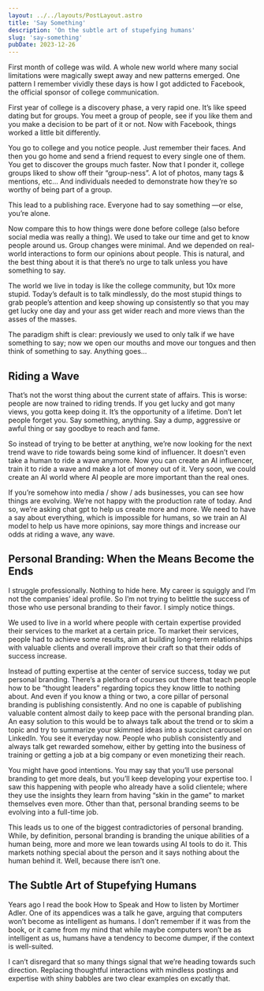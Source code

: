 ```yaml
---
layout: ../../layouts/PostLayout.astro
title: 'Say Something'
description: 'On the subtle art of stupefying humans'
slug: 'say-something'
pubDate: 2023-12-26
---
```


First month of college was wild. A whole new world where many social limitations were magically swept away and new patterns emerged. One pattern I remember vividly these days is how I got addicted to Facebook, the official sponsor of college communication.

First year of college is a discovery phase, a very rapid one. It’s like speed dating but for groups. You meet a group of people, see if you like them and you make a decision to be part of it or not. Now with Facebook, things worked a little bit differently.

You go to college and you notice people. Just remember their faces. And then you go home and send a friend request to every single one of them. You get to discover the groups much faster. Now that I ponder it, college groups liked to show off their “group-ness”. A lot of photos, many tags & mentions, etc… And individuals needed to demonstrate how they’re so worthy of being part of a group.

This lead to a publishing race. Everyone had to say something —or else, you’re alone.

Now compare this to how things were done before college (also before social media was really a thing). We used to take our time and get to know people around us. Group changes were minimal. And we depended on real-world interactions to form our opinions about people. This is natural, and the best thing about it is that there’s no urge to talk unless you have something to say.

The world we live in today is like the college community, but 10x more stupid. Today’s default is to talk mindlessly, do the most stupid things to grab people’s attention and keep showing up consistently so that you may get lucky one day and your ass get wider reach and more views than the asses of the masses.

The paradigm shift is clear: previously we used to only talk if we have something to say; now we open our mouths and move our tongues and then think of something to say. Anything goes…

## Riding a Wave

That’s not the worst thing about the current state of affairs. This is worse: people are now trained to riding trends. If you get lucky and got many views, you gotta keep doing it. It’s the opportunity of a lifetime. Don’t let people forget you. Say something, anything. Say a dump, aggressive or awful thing or say goodbye to reach and fame.

So instead of trying to be better at anything, we’re now looking for the next trend wave to ride towards being some kind of influencer. It doesn’t even take a human to ride a wave anymore. Now you can create an AI influencer, train it to ride a wave and make a lot of money out of it. Very soon, we could create an AI world where AI people are more important than the real ones.

If you’re somehow into media / show / ads businesses, you can see how things are evolving. We’re not happy with the production rate of today. And so, we’re asking chat gpt to help us create more and more. We need to have a say about everything, which is impossible for humans, so we train an AI model to help us have more opinions, say more things and increase our odds at riding a wave, any wave.

## Personal Branding: When the Means Become the Ends

I struggle professionally. Nothing to hide here. My career is squiggly and I’m not the companies’ ideal profile. So I’m not trying to belittle the success of those who use personal branding to their favor. I simply notice things.

We used to live in a world where people with certain expertise provided their services to the market at a certain price. To market their services, people had to achieve some results, aim at building long-term relationships with valuable clients and overall improve their craft so that their odds of success increase.

Instead of putting expertise at the center of service success, today we put personal branding. There’s a plethora of courses out there that teach people how to be “thought leaders” regarding topics they know little to nothing about. And even if you know a thing or two, a core pillar of personal branding is publishing consistently. And no one is capable of publishing valuable content almost daily to keep pace with the personal branding plan. An easy solution to this would be to always talk about the trend or to skim a topic and try to summarize your skimmed ideas into a succinct carousel on LinkedIn. You see it everyday now. People who publish consistently and always talk get rewarded somehow, either by getting into the business of training or getting a job at a big company or even monetizing their reach.

You might have good intentions. You may say that you’ll use personal branding to get more deals, but you’ll keep developing your expertise too. I saw this happening with people who already have a solid clientele; where they use the insights they learn from having “skin in the game” to market themselves even more. Other than that, personal branding seems to be evolving into a full-time job.

This leads us to one of the biggest contradictories of personal branding. While, by definition, personal branding is branding the unique abilities of a human being, more and more we lean towards using AI tools to do it. This markets nothing special about the person and it says nothing about the human behind it. Well, because there isn’t one.

## The Subtle Art of Stupefying Humans

Years ago I read the book How to Speak and How to listen by Mortimer Adler. One of its appendices was a talk he gave, arguing that computers won’t become as intelligent as humans. I don’t remember if it was from the book, or it came from my mind that while maybe computers won’t be as intelligent as us, humans have a tendency to become dumper, if the context is well-suited.

I can’t disregard that so many things signal that we’re heading towards such direction. Replacing thoughtful interactions with mindless postings and expertise with shiny babbles are two clear examples on excatly that.
